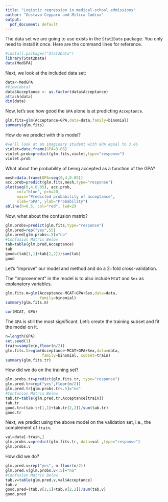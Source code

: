 ```yaml
---
title: "Logistic regression in medical-school admissions"
author: "Gustavo Cepparo and Milica Cudina"
output:
  pdf_document: default
---
```


The data set we are going to use exists in the `Stat2Data` package. You only need to install it once. Here are the command lines for reference. 

```r
#install.packages("Stat2Data")
library(Stat2Data)
data(MedGPA)
```

Next, we look at the included data set:

```r
data<-MedGPA
#View(data)
data$Acceptance <- as.factor(data$Acceptance)
attach(data)
dim(data)
```

Now, let's see how good the `GPA` alone is at predicting `Acceptance`.

```r
glm.fits=glm(Acceptance~GPA,data=data,family=binomial)
summary(glm.fits)
```

How do we predict with this model?

```r
#we'll look at an imaginary student with GPA equal to 3.86
violet=data.frame(GPA=3.86)
violet.prob=predict(glm.fits,violet,type="response")
violet.prob
```

What about the probability of being accepted as a function of the GPA?

```r
mesh=data.frame(GPA=seq(0,4,0.05))
acc.prob=predict(glm.fits,mesh,type="response")
plot(seq(0,4,0.05), acc.prob,
     col="blue", pch=20, 
     main="Predicted probability of acceptance",
     xlab="GPA", ylab="Probability")
abline(h=0.5, col="red", lwd=2)
```

Now, what about the confusion matrix?

```r
glm.probs=predict(glm.fits,type="response")
glm.pred=rep("yes",55)
glm.pred[glm.probs<.5]="no"
#Confusion Matrix Below
tab=table(glm.pred,Acceptance)
tab
good=(tab[1,1]+tab[2,2])/sum(tab)
good
```
Let's "improve" our model and method and do a $2-$fold cross-validation. 

The "improvement" in the model is to also include `MCAT` and `Sex` as explanatory variables. 

```r
glm.fits.m=glm(Acceptance~MCAT+GPA+Sex,data=data,
               family=binomial)
summary(glm.fits.m)
```
```r
cor(MCAT, GPA)
```


The `GPA` is still the most significant. Let's create the training subset and fit the model on it. 

```r
n=length(GPA)
set.seed(1)
train=sample(n,floor(n/2))
glm.fits.tr=glm(Acceptance~MCAT+GPA+Sex,data=data,
                family=binomial, subset=train)
summary(glm.fits.tr)
```

How did we do on the training set?

```r
glm.probs.tr=predict(glm.fits.tr, type="response")
glm.pred.tr=rep("yes",floor(n/2))
glm.pred.tr[glm.probs.tr<.5]="no"
#Confusion Matrix Below
tab.tr=table(glm.pred.tr,Acceptance[train])
tab.tr
good.tr=(tab.tr[1,1]+tab.tr[2,2])/sum(tab.tr)
good.tr
```

Next, we predict using the above model on the validation set, i.e., the complement of `train`. 

```r
val=data[-train,]
glm.probs.v=predict(glm.fits.tr, data=val ,type="response")
glm.probs.v
```

How did we do?

```r
glm.pred.v=rep("yes", n-floor(n/2))
glm.pred.v[glm.probs.v<.5]="no"
#Confusion Matrix Below
tab.v=table(glm.pred.v,val$Acceptance)
tab.v
good.pred=(tab.v[1,1]+tab.v[2,2])/sum(tab.v)
good.pred
```





